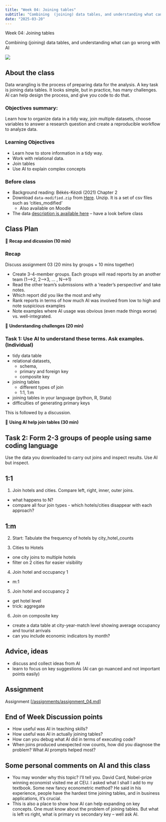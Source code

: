 ```yaml
---
title: "Week 04: Joining tables"
subtitle: "Combining  (joining) data tables, and understanding what can go wrong with AI"
date: "2025-03-20"
---
```



::: {.hero-section}
::: {.container}
::: {.hero-title}
Week 04: Joining tables
:::
::: {.hero-subtitle}
Combining (joining) data tables, and understanding what can go wrong with AI
:::
:::
:::


![](../images/week4_pic.png)


## About the class

Data wrangling is the process of preparing data for the analysis. A key task is joining data tables. It looks simple, but in practice, has many challenges. AI can help design the process, and give you code to do that. 


### Objectives summary: 

Learn how to organize data in a tidy way, join multiple datasets,  choose variables to answer a research question and create a reproducible workflow to analyze data.

### Learning Objectives

* Learn how to store information in a tidy way.
* Work with relational data.
* Join tables
* Use AI to explain complex concepts

### Before class 

* Background reading: Békés-Kézdi (2021) Chapter 2
* Download `data-modified.zip` from [Here](/data/austria-hotels).  Unzip. It is a set of csv files such as 'cities_modified'
  * Also available on Moodle
* The data [description is available here](/data/austria-hotels/hotel-data-readme.md) -- have a look before class

## Class Plan

::: {.week-card .card}
::: {.card-header}
🤝 **Recap and dicussion (10 min)**
:::
::: {.card-body}


### Recap

Discuss assignment 03 (20 mins by groups + 10 mins together)

* Create 3-4-member groups. Each groups will read reports by an another team (1-->2, 2-->3, ... , N-->1)
* Read the other team's submissions with a 'reader's perspective' and take notes. 
 * Which report did you like the most and why
 * Rank reports in terms of how much AI was involved from low to high and note suspicious examples 
* Note examples where AI usage was obvious (even made things worse) vs. well-integrated.

:::
:::


::: {.week-card .card}
::: {.card-header}
🤝 **Understanding challenges (20 min)**
:::
::: {.card-body}


### Task 1: Use AI to understand these terms. Ask examples. (Individual)

* tidy data table
* relational datasets,
  * schema,
  * primary and foreign key
  * composite key
* joining tables
  * different types of join
  * 1:1, 1:m
* joining tables in your language (python, R, Stata)
* difficulties of generating primary keys

This is followed by a discussion.

:::
:::

::: {.week-card .card}
::: {.card-header}
🤝 **Using AI help join tables (30 min)**
:::
::: {.card-body}


## Task 2: Form 2-3 groups of people using same coding language

Use the data you downloaded to carry out joins and inspect results. Use AI but inspect. 

## 1:1

1. Join hotels and cities. Compare left, right, inner, outer joins. 
  *  what happens to N?
  *  compare all four join types - which hotels/cities disappear with each approach?

## 1:m

2. Start: Tabulate the frequency of hotels by city_hotel_counts

3. Cities to Hotels
  * one city joins to multiple hotels
  * filter on 2 cities for easier visibility

4. Join hotel and occupancy 1
  * m:1

5. Join hotel and occupancy  2
  * get hotel level
  * trick: aggregate 

6. Join on composite key

* create a data table at city-year-match level showing average occupancy and tourist arrivals
* can you include economic indicators by month?

## Advice, ideas

* discuss and collect ideas from  AI
* learn to focus on key suggestions (AI can go nuanced and not important points easily)

:::
:::


## Assignment

::: {.callout-note icon="📝"}

Assignment [[/assignments/assignment_04.md](/assignments/assignment_04.html)]
:::

## End of Week Discussion points

* How useful was AI in teaching skills?
* How useful was AI in actually joining tables?
* How can you debug what AI did in terms of executing code? 
* When joins produced unexpected row counts, how did you diagnose the problem? What AI prompts helped most?


## Some personal comments on AI and this class

* You may wonder why this topic? I'll tell you. David Card, Nobel-prize winning economist visited me at CEU. I asked what I shall I add to my textbook. Some new fancy econometric method? He said in his experience, people have the hardest time joining tables, and in business applications, it's crucial. 
* This is also a place to show how AI can help expanding on key concepts. One must know about the problem of joining tables. But what is left vs right, what is primary vs secondary key -- well ask AI. 